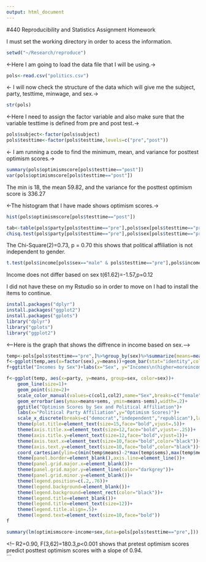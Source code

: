 ```yaml
---
output: html_document
---
```

#440 Reproducibility and Statistics Assignment Homework

<!-- Veronica Conaway 
Reproducibility Homework. -->
<!--
-->I must set the working directory in order to acess the information.
```r
setwd("~/Research/reproduce")
```

<-Here I am going to load the data file that I will be using.->
```r
pols<-read.csv("politics.csv")
```

<- I will now check the structure of the data which will give me the subject, party, testtime, minwage, and sex.->
```r
str(pols)
```
<-Here I need to assign the factor variable and also make sure that the variable testtime is defined from pre and post test.->
```r
pols$subject<-factor(pols$subject)
pols$testtime<-factor(pols$testtime,levels=c("pre","post"))

```
<- I am running a code to find the minimum, mean, and variance for posttest optimism scores.->
```r
summary(pols$optimismscore[pols$testtime=="post"])
var(pols$optimismscore[pols$testtime=="post"])
```
The min is 18, the mean 59.82, and the variance for the posttest optimism score is 336.27

<-The histogram that I have made shows optimism scores.->
```r
hist(pols$optimismscore[pols$testtime=="post"])
```

<!-- In order to determine if political affiliation
is independent of one's gender I have created a table with from the data and then put into the Pearson's Chi-Squared test.-->
```r
tab<-table(pols$party[pols$testtime=="pre"],pols$sex[pols$testtime=="pre"])
chisq.test(pols$party[pols$testtime=="pre"],pols$sex[pols$testtime=="pre"])
```
  The Chi-Square(2)=0.73, p = 0.70 this shows that political affiliation is not independent to gender.  
  
<!-- A Welch two sample t.test is run to determine whether or not males and females have different incomes.
-->
```r
t.test(pols$income[pols$sex=="male" & pols$testtime=="pre"],pols$income[pols$sex=="female" & pols$testtime=="pre"])                
```
Income does not differ based on sex t(61.62)=-1.57,p=0.12


I did not have these on my Rstudio so in order to move on I had to install the items to continue. 
```r

install.packages("dplyr")
install.packages("ggplot2")
install.packages("gplots")
library("dplyr")
library("gplots")
library("ggplot2")
```
<---Here is the graph that shows the diffrence in income based on sex.--->  
```r
temp<-pols[pols$testtime=="pre",]%>%group_by(sex)%>%summarize(means=mean(optimismscore),sems=sd(income)/sqrt(length(income)))
f<-ggplot(temp,aes(x=factor(sex),y=means))+geom_bar(stat="identity",color="black",fill=c("deeppink","deepskyblue2"))+geom_errorbar(aes(ymax=means+sems, ymin=means-sems), width=.1)
f+ggtitle("Incomes by Sex")+labs(x="Sex", y="Incomes\n(higher=moreincome")+scale_x_discrete(breaks=c("female","male"),labels=c("Female","Male"))+theme(plot.title=element_text(size=15,face="bold",vjust=.5))+theme(axis.title.x=element_text(size=12,face="bold",vjust=-.25))+theme(axis.title.y=element_text(size=12,face="bold",vjust=1))+theme(axis.text.x=element_text(size=10,face="bold",color="black"))+theme(axis.text.y=element_text(size=10,face="bold",color="black"))+coord_cartesian(ylim=c(min(temp$means)-2*max(temp$sems),max(temp$means)+2*max(temp$sems)))+theme(panel.border=element_blank(),axis.line=element_line())+theme(panel.grid.major.x=element_blank())+theme(panel.grid.major.y=element_line(color="darkgrey"))+theme(panel.grid.minor.y=element_blank())
```
<!-- Anova is ran to see male and females with different political affiliations have different posttest optimism scores.
```r
summary(aov(optimismscore~party*sex,data=pols[pols$testtime=="post",]))
```
Based on the Anova post optimism scores are related to party, F(2,60)=27.06, p<0.001, but sex was not related to post optimism scores F(1,60)=0.04,p=0.84.  Also there was no relation between sex and party on post optimisim scores F(2,60)= 1.21,p=0.30.
```r
temp<-politics[politics$testtime=="post",]%>%group_by(party,sex)%>%
    summarize(means=mean(optimismscore),sems=sd(optimismscore)/sqrt(length(optimismscore)))
library("gplots")
library("ggplot2")
col1=col2hex("deeppink")
col2=col2hex("deepskyblue2")
f<-ggplot(temp, aes(x=party, y=means, fill=sex))+
    geom_bar(stat="identity",position=position_dodge())+
    scale_fill_manual(values=c(col1,col2),name="Sex",breaks=c("female","male"),labels=c("Female", "Male"))+
    theme(legend.key=element_rect(color="black"))+
    geom_errorbar(aes(ymax=means+sems, ymin=means-sems),width=.2,position=position_dodge(.9))+
    ggtitle("Post-Test Optimism Scores by Sex and Political Affiliation")+
    labs(x="Political Party Affiliation",y="Post-Test Optimism\n(Higher Value=Greater Optimism)")+
    scale_x_discrete(breaks=c("democrat","independent","republican"),labels=c("Democrat","Independent","Republican"))+
    theme(plot.title=element_text(size=15,face="bold",vjust=.5))+
    theme(axis.title.x=element_text(size=12,face="bold",vjust=-.25))+
    theme(axis.title.y=element_text(size=12,face="bold",vjust=1))+
    theme(axis.text.x=element_text(size=10,face="bold",color="black"))+
    theme(axis.text.y=element_text(size=10,face="bold",color="black"))+
    coord_cartesian(ylim=c(min(temp$means)-2*max(temp$sems),max(temp$means)+2*max(temp$sems)))+
    theme(panel.border=element_blank(),axis.line=element_line())+
    theme(panel.grid.major.x=element_blank())+
    theme(panel.grid.major.y=element_line(color="darkgrey"))+
    theme(panel.grid.minor.y=element_blank())+
    theme(legend.position=c(.2,.76))+
    theme(legend.background=element_blank())+
    theme(legend.background=element_rect(color="black"))+
    theme(legend.title=element_blank())+
    theme(legend.title=element_text(size=12))+
    theme(legend.title.align=.5)+
    theme(legend.text=element_text(size=10,face="bold"))
f
```
 
This shows that scores are related to party but not sex or a combanation of both.  

```r

temp<-pols[pols$testtime=="post",]%>%group_by(party,sex)%>%
    summarize(means=mean(optimismscore),sems=sd(optimismscore)/sqrt(length(optimismscore)))
library("gplots")
col1=col2hex("deeppink")
col2=col2hex("deepskyblue2")
f<-ggplot(temp, aes(x=party, y=means, fill=sex))+
    geom_bar(stat="identity",position=position_dodge())+
    scale_fill_manual(values=c(col1,col2),name="Sex",breaks=c("female","male"),labels=c("Female", "Male"))+
    theme(legend.key=element_rect(color="black"))+
    geom_errorbar(aes(ymax=means+sems, ymin=means-sems),width=.2,position=position_dodge(.9))+
    ggtitle("Optimism Scores by Sex and Political Affiliation")+
    labs(x="Political Party Affiliation",y="Optimism Scores)")+
    scale_x_discrete(breaks=c("democrat","independent","republican"),labels=c("Democrat","Independent","Republican"))+
    theme(plot.title=element_text(size=15,face="bold",vjust=.5))+
    theme(axis.title.x=element_text(size=12,face="bold",vjust=-.25))+
    theme(axis.title.y=element_text(size=12,face="bold",vjust=1))+
    theme(axis.text.x=element_text(size=10,face="bold",color="black"))+
    theme(axis.text.y=element_text(size=10,face="bold",color="black"))+
    coord_cartesian(ylim=c(min(temp$means)-2*max(temp$sems),max(temp$means)+2*max(temp$sems)))+
    theme(panel.border=element_blank(),axis.line=element_line())+
    theme(panel.grid.major.x=element_blank())+
    theme(panel.grid.major.y=element_line(color="darkgrey"))+
    theme(panel.grid.minor.y=element_blank())+
    theme(legend.position=c(.7,.76))+
    theme(legend.background=element_blank())+
    theme(legend.background=element_rect(color="black"))+
    theme(legend.title=element_blank())+
    theme(legend.title=element_text(size=12))+
    theme(legend.title.align=.5)+
    theme(legend.text=element_text(size=10,face="bold"))
f
```
<!-- Here is a line graph for the same data-->
```r
f<-ggplot(temp, aes(x=party, y=means, group=sex, color=sex))+
    geom_line(size=1)+
    geom_point(size=2)+
    scale_color_manual(values=c(col1,col2),name="Sex",breaks=c("female","male"),labels=c("Female", "Male"))+
    geom_errorbar(aes(ymax=means+sems, ymin=means-sems),width=.2)+
    ggtitle("Optimism Scores by Sex and Political Affiliation")+
    labs(x="Political Party Affiliation",y="Optimism Scores)")+
    scale_x_discrete(breaks=c("democrat","independent","republican"),labels=c("Democrat","Independent","Republican"))+
    theme(plot.title=element_text(size=15,face="bold",vjust=.5))+
    theme(axis.title.x=element_text(size=12,face="bold",vjust=-.25))+
    theme(axis.title.y=element_text(size=12,face="bold",vjust=1))+
    theme(axis.text.x=element_text(size=10,face="bold",color="black"))+
    theme(axis.text.y=element_text(size=10,face="bold",color="black"))+
    coord_cartesian(ylim=c(min(temp$means)-2*max(temp$sems),max(temp$means)+2*max(temp$sems)))+
    theme(panel.border=element_blank(),axis.line=element_line())+
    theme(panel.grid.major.x=element_blank())+
    theme(panel.grid.major.y=element_line(color="darkgrey"))+
    theme(panel.grid.minor.y=element_blank())+
    theme(legend.position=c(.2,.76))+
    theme(legend.background=element_blank())+
    theme(legend.background=element_rect(color="black"))+
    theme(legend.title=element_blank())+
    theme(legend.title=element_text(size=12))+
    theme(legend.title.align=.5)+
    theme(legend.text=element_text(size=10,face="bold"))
f
```
<!-- A Anova test was run to see if there where any relation of scores and sex and testtiime.  It is shown that there is no relation between sex F(1,64)=0.12,p=0.73, and scores but there is a relation in watching videos F(1,64)=41.30,p<0.001 but it did not matter when the video was watched F(1,64)=0.05,p=0.83. -->
```r
summary(lm(optimismscore~income+sex,data=pols[pols$testtime=="pre",]))
```

<!-- R2=0.90, F(3,62)=180.3,p<0.001 shows that pretest optimism scores predict posttest optimism scores with a slope of 0.94.     
```